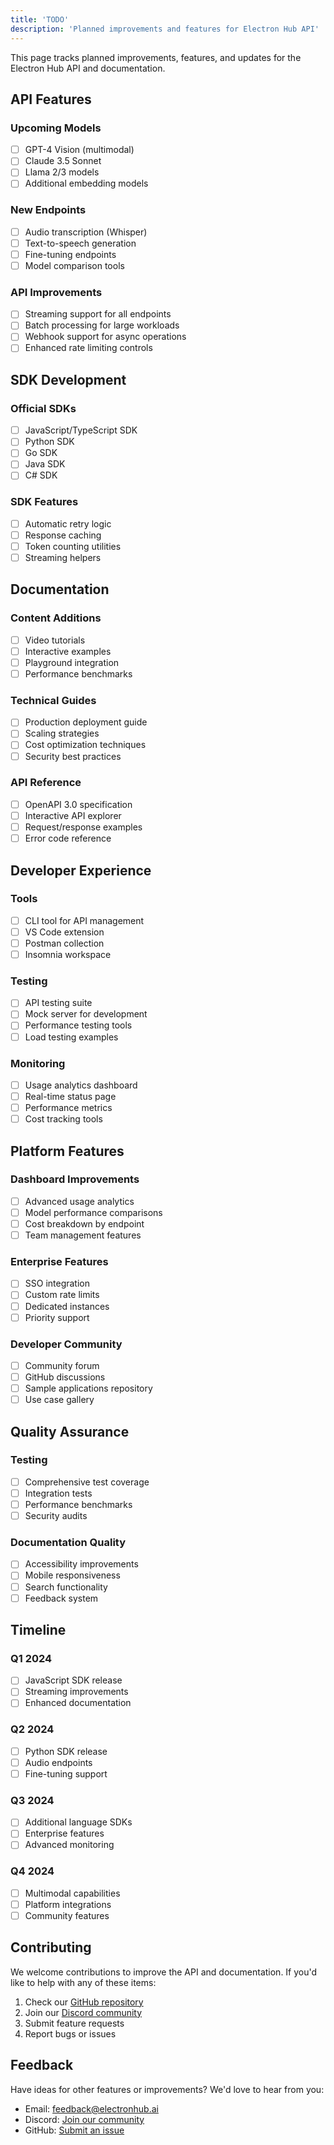 ```yaml
---
title: 'TODO'
description: 'Planned improvements and features for Electron Hub API'
---
```


This page tracks planned improvements, features, and updates for the Electron Hub API and documentation.

## API Features

### Upcoming Models
- [ ] GPT-4 Vision (multimodal)
- [ ] Claude 3.5 Sonnet
- [ ] Llama 2/3 models
- [ ] Additional embedding models

### New Endpoints
- [ ] Audio transcription (Whisper)
- [ ] Text-to-speech generation
- [ ] Fine-tuning endpoints
- [ ] Model comparison tools

### API Improvements
- [ ] Streaming support for all endpoints
- [ ] Batch processing for large workloads
- [ ] Webhook support for async operations
- [ ] Enhanced rate limiting controls

## SDK Development

### Official SDKs
- [ ] JavaScript/TypeScript SDK
- [ ] Python SDK
- [ ] Go SDK
- [ ] Java SDK
- [ ] C# SDK

### SDK Features
- [ ] Automatic retry logic
- [ ] Response caching
- [ ] Token counting utilities
- [ ] Streaming helpers

## Documentation

### Content Additions
- [ ] Video tutorials
- [ ] Interactive examples
- [ ] Playground integration
- [ ] Performance benchmarks

### Technical Guides
- [ ] Production deployment guide
- [ ] Scaling strategies
- [ ] Cost optimization techniques
- [ ] Security best practices

### API Reference
- [ ] OpenAPI 3.0 specification
- [ ] Interactive API explorer
- [ ] Request/response examples
- [ ] Error code reference

## Developer Experience

### Tools
- [ ] CLI tool for API management
- [ ] VS Code extension
- [ ] Postman collection
- [ ] Insomnia workspace

### Testing
- [ ] API testing suite
- [ ] Mock server for development
- [ ] Performance testing tools
- [ ] Load testing examples

### Monitoring
- [ ] Usage analytics dashboard
- [ ] Real-time status page
- [ ] Performance metrics
- [ ] Cost tracking tools

## Platform Features

### Dashboard Improvements
- [ ] Advanced usage analytics
- [ ] Model performance comparisons
- [ ] Cost breakdown by endpoint
- [ ] Team management features

### Enterprise Features
- [ ] SSO integration
- [ ] Custom rate limits
- [ ] Dedicated instances
- [ ] Priority support

### Developer Community
- [ ] Community forum
- [ ] GitHub discussions
- [ ] Sample applications repository
- [ ] Use case gallery

## Quality Assurance

### Testing
- [ ] Comprehensive test coverage
- [ ] Integration tests
- [ ] Performance benchmarks
- [ ] Security audits

### Documentation Quality
- [ ] Accessibility improvements
- [ ] Mobile responsiveness
- [ ] Search functionality
- [ ] Feedback system

## Timeline

### Q1 2024
- [ ] JavaScript SDK release
- [ ] Streaming improvements
- [ ] Enhanced documentation

### Q2 2024
- [ ] Python SDK release
- [ ] Audio endpoints
- [ ] Fine-tuning support

### Q3 2024
- [ ] Additional language SDKs
- [ ] Enterprise features
- [ ] Advanced monitoring

### Q4 2024
- [ ] Multimodal capabilities
- [ ] Platform integrations
- [ ] Community features

## Contributing

We welcome contributions to improve the API and documentation. If you'd like to help with any of these items:

1. Check our [GitHub repository](https://github.com/electronhub)
2. Join our [Discord community](https://discord.com/invite/electronhub)
3. Submit feature requests
4. Report bugs or issues

## Feedback

Have ideas for other features or improvements? We'd love to hear from you:

- Email: [feedback@electronhub.ai](mailto:feedback@electronhub.ai)
- Discord: [Join our community](https://discord.com/invite/electronhub)
- GitHub: [Submit an issue](https://github.com/electronhub/api/issues) 

